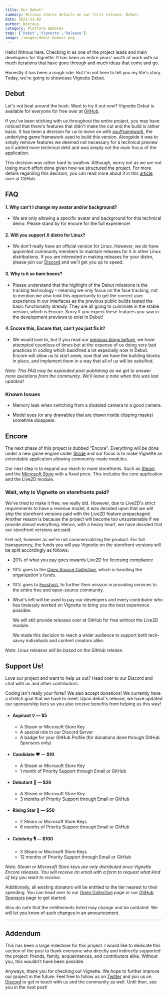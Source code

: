 ```yaml
---
title: Our Debut!
summary: Nitrous shares details on our first release, Debut.
date: 2021-11-02
author: Nitrous 
category: Platform Updates
tags: ['Debut','Vignette','Release']
image: /images/debut-banner.png
--- 
```

Hello! Nitrous here. Checking in as one of the project leads and main developers for Vignette. It has been an entire years' worth of work with so much iterations that have gone through and much ideas that come and go.

Honestly it has been a rough ride. But I'm not here to tell you my life's story. Today, we're going to showcase Vignette Debut.

## Debut
Let's not beat around the bush. Want to try it out now? Vignette Debut is available for everyone for free over at [GitHub](https://github.com/vignetteapp/vignette/releases).

If you've been sticking with us throughout the entire project, you may have noticed that there's features that didn't make the cut and the build is rather basic. It has been a decision for us to move on with [osu!framework](https://github.com/ppy/osu-framework), the underlying game framework used to build this version. Alongside it was to simply remove features we deemed not necessary for a technical preview as it added more technical debt and was simply not the main focus of the application.

This decision was rather hard to swallow. Although, worry not as we are not losing much effort done given how we structured the project. For more details regarding this decision, you can read more about it in this [article](https://github.com/vignetteapp/vignette/discussions/233) over at GitHub.

## FAQ
#### 1. Why can't I change my avatar and/or background?
- We are only allowing a specific avatar and background for this technical demo. Please stand by for encore for the full experience!
#### 2. Will you support X distro for Linux?
- We don't really have an official version for Linux. However, we do have appointed community members to maintain releases for it in other Linux distributions. If you are interested in making releases for your distro, please join our [Discord](https://discord.gg/rsPNAxwweg) and we'll get you up to speed.
#### 3. Why is it so bare bones?
- Please understand that the highlight of the Debut milestone is the tracking technology - meaning we only focus on the face tracking, not to mention we also took this opportunity to get the correct user experience in our interfaces as the previous public builds tested the basic functionality already. They are all going to culminate in the stable version, which is Encore. Sorry if you expect these features you saw in the development previews to exist in Debut!
#### 4. Encore this, Encore that, can't you just fix it?
- We would love to, but if you read our [previous blogs before](https://github.com/vignetteapp/vignette/discussions/233), we have attempted countless of times but at the expense of us doing very bad practices in coding which backfired a lot especially now in Debut. Encore will allow us to start anew, now that we have the building blocks in place, and implement them in a way that all of us will be satisified.

*Note: This FAQ may be expanded post-publishing as we get to answer more questions from the community. We'll leave a note when this was last updated!*

### Known Issues
- Memory leak when switching from a disabled camera to a good camera.

- Model eyes (or any drawables that are drawn inside clipping masks) sometime disappear.

## Encore
The next phase of this project is dubbed "Encore". Everything will be done under a new game engine under [Stride](https://stride3d.net) and our focus is to make Vignette an extendable application allowing community-made modules.

Our next step is to expand our reach to more storefronts. Such as [Steam](https://store.steampowered.com) and the [Microsoft Store](https://www.microsoft.com/en-us/store/apps/windows) with a fixed price. This includes the core application and the Live2D module.

### Wait, why is Vignette on storefronts paid?
We've tried to make it free; we really did. However, due to Live2D's strict requirements to have a revenue model, it was decided upon that we will ship the storefront versions paid with the Live2D feature prepackaged. Another reason is because the project will become too unsustainable if we provide almost everything. Hence, with a heavy heart, we have decided that our storefront versions are paid.

Fret not, however as we're not commercializing the product. For full transparency, the funds you will pay Vignette on the storefront versions will be split accordingly as follows:

- 20% of what you pay goes towards Live2D for licensing compliance
- 10% goes to the [Open Source Collective](https://oscollective.org), which is handling the organization's funds.
- 10% goes to [Fosshost](https://fosshost.org), to further their mission in providing services to the entire free and open-source community.
- What's left will be used to pay our developers and every contributor who has tirelessly worked on Vignette to bring you the best experience possible.

    We will still provide releases over at GitHub for free without the Live2D module. 
    
    We made this decision to reach a wider audience to support both tech-savvy individuals and content creators alike.

*Note: Linux releases will be based on the GitHub release.*

## Support Us!
Love our project and want to help us out? Head over to our Discord and chat with us and other contributors.

Coding isn't really your forte? We also accept donations! We currently have a stretch goal that we have to meet. Upon debut's release, we have updated our sponsorship tiers so you also receive benefits from helping us this way!

- #### Aspirant 💡 — $5
    - A Steam or Microsoft Store Key
    - A special role in our Discord Server
    - A badge for your GitHub Profile (for donations done through GitHub Sponsors only)
- #### Candidate ❤️ — $10
    - A Steam or Microsoft Store Key
    - 1 month of Priority Support through Email or GitHub
- #### Debutant 🎈 — $20
    - A Steam or Microsoft Store Key
    - 3 months of Priority Support through Email or GitHub
- #### Rising Star 💫 — $50
    - 2 Steam or Microsoft Store Keys
    - 6 months of Priority Support through Email or GitHub
- #### Celebrity 🎙️ — $100
    - 3 Steam or Microsoft Store Keys
    - 12 months of Priority Support through Email or GitHub

*Note: Steam or Microsoft Store keys are only distributed once Vignette Encore releases. You will receive an email with a form to request what kind of key you want to receive.*

Additionally, all existing donators will be entitled to the tier nearest to their spending. You can head over to our [Open Collective](https://opencollective.com/vignette) page or our [GitHub Sponsors](https://github.com/sponsors/vignetteapp) page to get started.

Also do note that the entitlements listed may change and be outdated. We will let you know of such changes in an announcement.

---
## Addendum
This has been a large milestone for this project. I would like to dedicate this section of the post to thank everyone who directly and indirectly supported the project: friends, family, acquaintances, and contributors alike. Without you, this wouldn't have been possible.

Anyways, thank you for checking out Vignette. We hope to further improve our project in the future. Feel free to follow us on [Twitter](https://twitter.com/vignette_org) and join us on [Discord](https://discord.gg/rsPNAxwweg) to get in touch with us and the community as well. Until then, see you in the next post!
